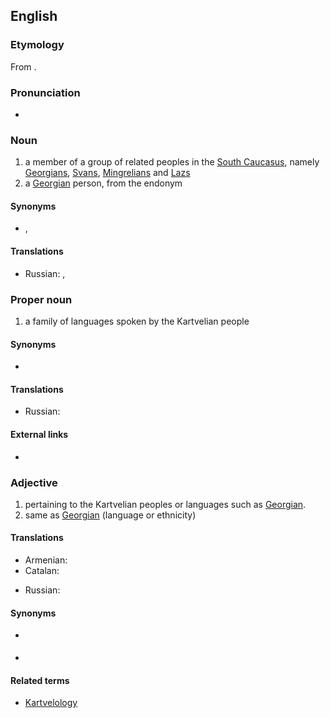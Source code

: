 ==English==

===Etymology===
From {{etyl|ka|en}} {{term|ქართველი|tr=k'art'veli|lang=ka}}{{suffix||ian}}.

===Pronunciation===
* {{a|UK}} {{IPA|/kɑːtˈviːlɪən/|lang=en}}

===Noun===
{{en-noun}}

# a member of a group of related peoples in the [[South Caucasus]], namely [[Georgian]]s, [[Svan]]s, [[Mingrelian]]s and [[Laz]]s
# a [[Georgian]] person, from the endonym {{term|ქართველი|tr=k'art'veli|lang=ka}}

====Synonyms====
* {{sense|member of a people}} {{l|en|Kartvel}}, {{l|en|South Caucasian}}

====Translations====
{{trans-top|member of a group of related peoples in the South Caucasus}}
* Russian: {{t+|ru|картвел|m|tr=kartvél|sc=Cyrl}}, {{t+|ru|картвелка|f|tr=kartvélka|sc=Cyrl}}
{{trans-mid}}
{{trans-bottom}}

{{trans-see|Georgian}}

===Proper noun===
{{en-proper noun}}

# a family of languages spoken by the Kartvelian people

====Synonyms====
* {{l|en|South Caucasian}}

====Translations====
{{trans-top|family of languages}}
* Russian: {{t+|ru|картвельский|m|tr=kartvélʹskij|sc=Cyrl}} {{qualifier|язы́к}}
{{trans-mid}}
{{trans-bottom}}

{{trans-see|Georgian}}

====External links====
* {{ISO 639|5code=ccs}}

===Adjective===
{{en-adj|-}}

# pertaining to the Kartvelian peoples or languages such as [[Georgian]].
# same as [[Georgian]] (language or ethnicity)

====Translations====
{{trans-top|pertaining to the Kartvelian languages}}
* Armenian: {{t-|hy|քարթվելական|tr=kʿartʿvelakan|sc=Armn}}
* Catalan: {{t-|ca|kartvelià}}
{{trans-mid}}
* Russian: {{t+|ru|картвельский|tr=kartvélʹskij|sc=Cyrl}}
{{trans-bottom}}

{{trans-see|Georgian}}

====Synonyms====
* {{l|en|South Caucasian}} {{gloss|related to South Caucasus}}
* {{l|en|Georgian}} {{gloss|related to Georgia (country), its language or people}}

====Related terms====
* [[Kartvelology]]